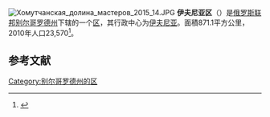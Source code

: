 {{Infobox Settlement
| official_name = 伊夫尼亚区
| native_name = Ивнянский район
| image_flag = Flag of Ivnyansky rayon (Belgorod oblast).png
| image_shield = Coat of Arms of Ivnya rayon (Belgorod oblast).svg
| image_map = Location Of Ivnyansky District (Belgorod Oblast).svg 
| settlement_type = [[区_(苏联)|区]]
| subdivision_type = [[国家|国家]]
| subdivision_type1 = [[州_(俄罗斯)|州]]
| subdivision_name = {{RUS}}
| subdivision_name1 = [[别尔哥罗德州|别尔哥罗德州]]
| seat_type = 行政中心
| seat = [[伊夫尼亚|伊夫尼亚]]
| population_as_of=2016
| population_footnotes = 
| population_total = 22299
| timezone = [[莫斯科时间|MSK]]
| utc_offset = +3
}}
[[Image:Хомутчанская_долина_мастеров_2015_14.JPG|right]]
'''伊夫尼亚区'''（{{lang-ru|Ивнянский район}}）是[[俄罗斯联邦|俄罗斯联邦]][[别尔哥罗德州|别尔哥罗德州]]下辖的一个[[区_(苏联)|区]]，其行政中心为[[伊夫尼亚|伊夫尼亚]]。面積871.1平方公里，2010年人口23,570<ref>{{cite web|title=General Information|url=http://admivnya.ru/about/o_s/|publisher=Ivnyansky District|language=ru|access-date=August 31, 2016|deadurl=yes|archiveurl=https://web.archive.org/web/20161103094700/http://admivnya.ru/about/o_s|archivedate=2016年11月3日|df=}}</ref>。

== 参考文献 ==
{{reflist}}

{{coord|51|03|35|N|36|08|07|E|type:adm2nd_region:RU|display=title}}
{{Russia-geo-stub}}

[[Category:别尔哥罗德州的区|Category:别尔哥罗德州的区]]